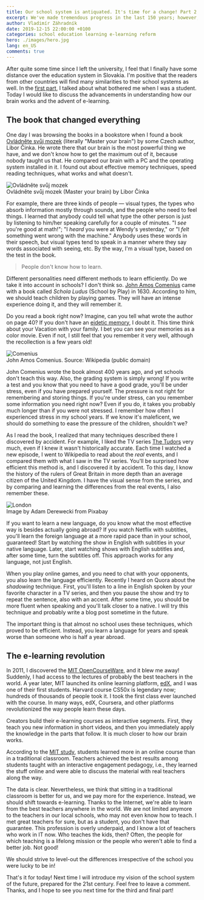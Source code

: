 ```yaml
---
title: Our school system is antiquated. It's time for a change! Part 2
excerpt: We've made tremendous progress in the last 150 years; however, the way we learn in schools didn't change much.
author: Vladimír Záhradník
date: 2019-12-15 22:00:00 +0100
categories: school education learning e-learning reform
hero: ./images/hero.jpg
lang: en_US
comments: true
---
```


After quite some time since I left the university, I feel that I finally have some distance over the education system in Slovakia. I'm positive that the readers from other countries will find many similarities to their school systems as well. In the [first part][part1], I talked about what bothered me when I was a student. Today I would like to discuss the advancements in understanding how our brain works and the advent of e-learning.

## The book that changed everything
One day I was browsing the books in a bookstore when I found a book [Ovládněte svůj mozek][ovladnete-mozek] (literally "Master your brain") by some Czech author, Libor Činka. He wrote there that our brain is the most powerful thing we have, and we don't know how to get the maximum out of it, because nobody taught us that. He compared our brain with a PC and the operating system installed in it. I found out about effective memory techniques, speed reading techniques, what works and what doesn't.

<div className="Image__Small">
  <img src="./images/ovladnete-svuj-mozek.jpg" alt="Ovládněte svůj mozek" />
  <figcaption>Ovládněte svůj mozek (Master your brain) by Libor Činka</figcaption>
</div>

For example, there are three kinds of people — visual types, the types who absorb information mostly through sounds, and the people who need to feel things. I learned that anybody could tell what type the other person is just by listening to him/her speaking carefully for a couple of minutes. "I *see* you're good at math!"; "I *heard* you were at Wendy's yesterday," or "I *felt* something went wrong with the machine." Anybody uses these words in their speech, but visual types tend to speak in a manner where they say words associated with seeing, etc. By the way, I'm a visual type, based on the test in the book.

> People don't know how to learn.

Different personalities need different methods to learn efficiently. Do we take it into account in schools? I don't think so. [John Amos Comenius][comenius] came with a book called *Schola Ludus* (School by Play) in 1630. According to him, we should teach children by playing games. They will have an intense experience doing it, and they will remember it.

Do you read a book right now? Imagine, can you tell what wrote the author on page 40? If you don't have an [eidetic memory][eidetic], I doubt it. This time think about your Vacation with your family. I bet you can see your memories as a color movie. Even if not, I still feel that you remember it very well, although the recollection is a few years old!

<div className="Image__Small">
  <img src="./images/comenius.jpg" alt="Comenius" />
  <figcaption>John Amos Comenius. Source: Wikipedia (public domain)</figcaption>
</div>

John Comenius wrote the book almost 400 years ago, and yet schools don't teach this way. Also, the grading system is simply wrong! If you write a test and you know that you need to have a good grade, you'll be under stress, even if you have prepared yourself. The pressure is not right for remembering and storing things. If you're under stress, can you remember some information you need right now? Even if you do, it takes you probably much longer than if you were not stressed. I remember how often I experienced stress in my school years. If we know it's maleficent, we should do something to ease the pressure of the children, shouldn't we?

As I read the book, I realized that many techniques described there I discovered by accident. For example, I liked the TV series [The Tudors][the-tudors] very much, even if I knew it wasn't historically accurate. Each time I watched a new episode, I went to Wikipedia to read about the *real* events, and I compared them with what I saw in the TV series. You'll be surprised how efficient this method is, and I discovered it by accident. To this day, I know the history of the rulers of Great Britain in more depth than an average citizen of the United Kingdom. I have the visual sense from the series, and by comparing and learning the differences from the real events, I also remember these.

<div className="Image__Large">
  <img src="./images/london-parliament.jpg" alt="London" />
  <figcaption>Image by Adam Derewecki from Pixabay</figcaption>
</div>

If you want to learn a new language, do you know what the most effective way is besides actually going abroad? If you watch Netflix with subtitles, you'll learn the foreign language at a more rapid pace than in your school, guaranteed! Start by watching the show in English with subtitles in your native language. Later, start watching shows with English subtitles and, after some time, turn the subtitles off. This approach works for any language, not just English.

When you play online games, and you need to chat with your opponents, you also learn the language efficiently. Recently I heard on Quora about the *shadowing* technique. First, you'll listen to a line in English spoken by your favorite character in a TV series, and then you pause the show and try to repeat the sentence, also with an accent. After some time, you should be more fluent when speaking and you'll talk closer to a native. I will try this technique and probably write a blog post sometime in the future.

The important thing is that almost no school uses these techniques, which proved to be efficient. Instead, you learn a language for years and speak worse than someone who is half a year abroad.

## The e-learning revolution
In 2011, I discovered the [MIT OpenCourseWare][ocw], and it blew me away! Suddenly, I had access to the lectures of probably the best teachers in the world. A year later, MIT launched its online learning platform, [edX][edx], and I was one of their first students. Harvard course CS50x is legendary now; hundreds of thousands of people took it. I took the first class ever launched with the course. In many ways, edX, Coursera, and other platforms revolutionized the way people learn these days.

Creators build their e-learning courses as interactive segments. First, they teach you new information in short videos, and then you immediately apply the knowledge in the parts that follow. It is much closer to how our brain works.

According to the [MIT study][mit-study], students learned more in an online course than in a traditional classroom. Teachers achieved the best results among students taught with an interactive engagement pedagogy, i.e., they learned the stuff online and were able to discuss the material with real teachers along the way.

The data is clear. Nevertheless, we think that sitting in a traditional classroom is better for us, and we pay more for the experience. Instead, we should shift towards e-learning. Thanks to the Internet, we're able to learn from the best teachers anywhere in the world. We are not limited anymore to the teachers in our local schools, who may not even know how to teach. I met great teachers for sure, but as a student, you don't have that guarantee. This profession is overly underpaid, and I know a lot of teachers who work in IT now. Who teaches the kids, then? Often, the people for which teaching is a lifelong mission or the people who weren't able to find a better job. Not good!

We should strive to level-out the differences irrespective of the school you were lucky to be in!

That's it for today! Next time I will introduce my vision of the school system of the future, prepared for the 21st century. Feel free to leave a comment. Thanks, and I hope to see you next time for the third and final part!

[//]: # (Used references)
[part1]: https://www.zahradnik.io/our-school-system-is-antiquated.-it's-time-for-a-change!-part-1
[ovladnete-mozek]: https://eshop.liborcinka.cz/produkt/ovladnete-svuj-mozek-libor-cinka
[comenius]: https://en.wikipedia.org/wiki/John_Amos_Comenius
[eidetic]: https://en.wikipedia.org/wiki/Eidetic_memory
[the-tudors]: https://www.imdb.com/title/tt0758790/
[ocw]:https://ocw.mit.edu/index.htm
[edx]: https://www.edx.org/
[mit-study]: https://blog.edx.org/comparing-effectiveness-learning-moocs/
